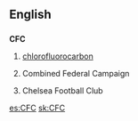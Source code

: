 ==English==

==={{initialism}}===
'''CFC'''

# {{organic chemistry}} [[chlorofluorocarbon]]
# {{US}} Combined Federal Campaign
# {{soccer}} Chelsea Football Club

[[es:CFC]]
[[sk:CFC]]